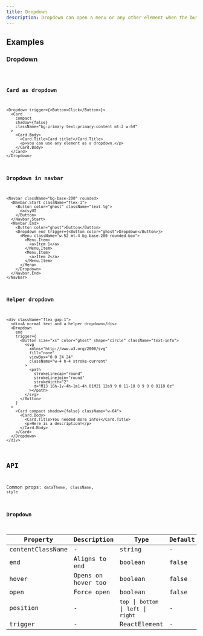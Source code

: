 ```yaml
---
title: Dropdown
description: Dropdown can open a menu or any other element when the button is clicked.
---
```


## Examples

### Dropdown

<code src="./demo/basic.tsx" />

### Card as dropdown

```tsx live
<Dropdown trigger={<Button>Click</Button>}>
  <Card
    compact
    shadow={false}
    className="bg-primary text-primary-content mt-2 w-64"
  >
    <Card.Body>
      <Card.Title>Card title!</Card.Title>
      <p>you can use any element as a dropdown.</p>
    </Card.Body>
  </Card>
</Dropdown>
```

### Dropdown in navbar

```tsx live
<Navbar className="bg-base-200" rounded>
  <Navbar.Start className="flex-1">
    <Button color="ghost" className="text-lg">
      daisyUI
    </Button>
  </Navbar.Start>
  <Navbar.End>
    <Button color="ghost">Button</Button>
    <Dropdown end trigger={<Button color="ghost">Dropdown</Button>}>
      <Menu className="w-52 mt-4 bg-base-200 rounded-box">
        <Menu.Item>
          <a>Item 1</a>
        </Menu.Item>
        <Menu.Item>
          <a>Item 2</a>
        </Menu.Item>
      </Menu>
    </Dropdown>
  </Navbar.End>
</Navbar>
```

### Helper dropdown

```tsx live
<div className="flex gap-1">
  <div>A normal text and a helper dropdown</div>
  <Dropdown
    end
    trigger={
      <Button size="xs" color="ghost" shape="circle" className="text-info">
        <svg
          xmlns="http://www.w3.org/2000/svg"
          fill="none"
          viewBox="0 0 24 24"
          className="w-4 h-4 stroke-current"
        >
          <path
            strokeLinecap="round"
            strokeLinejoin="round"
            strokeWidth="2"
            d="M13 16h-1v-4h-1m1-4h.01M21 12a9 9 0 11-18 0 9 9 0 0118 0z"
          ></path>
        </svg>
      </Button>
    }
  >
    <Card compact shadow={false} className="w-64">
      <Card.Body>
        <Card.Title>You needed more info?</Card.Title>
        <p>Here is a description!</p>
      </Card.Body>
    </Card>
  </Dropdown>
</div>
```

## API

Common props: `dataTheme`, `className`, `style`

### Dropdown

| Property | Description | Type | Default |
| --- | --- | --- | --- |
| contentClassName | - | string | - |
| end | Aligns to end | boolean | false |
| hover | Opens on hover too | boolean | false |
| open | Force open | boolean | false |
| position | - | `top` \| `bottom` \| `left` \| `right` | - |
| trigger | - | ReactElement | - |
